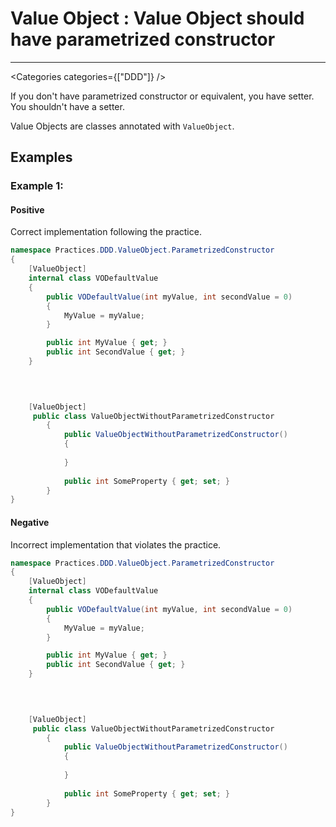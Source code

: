 

# Value Object : Value Object should have parametrized constructor

<Severity severity={SeverityLevels.MEDIUM} />

---

<Categories categories={["DDD"]} />

If you don't have parametrized constructor or equivalent, you have setter. You shouldn't have a setter.

Value Objects are classes annotated with `ValueObject`.

## Examples

### Example 1:

<!-- #example -->

#### Positive

<!-- #example_positive_description -->
Correct implementation following the practice.

<!-- #example_positive_code -->
```cs
namespace Practices.DDD.ValueObject.ParametrizedConstructor
{
    [ValueObject]
    internal class VODefaultValue
    {
        public VODefaultValue(int myValue, int secondValue = 0)
        {
            MyValue = myValue;
        }

        public int MyValue { get; }
        public int SecondValue { get; }
    }


    
    
    [ValueObject]
     public class ValueObjectWithoutParametrizedConstructor
        {
            public ValueObjectWithoutParametrizedConstructor()
            {
    
            }
    
            public int SomeProperty { get; set; }
        }
}

```

#### Negative

<!-- #example_negative_description -->
Incorrect implementation that violates the practice.

<!-- #example_negative_code -->
```cs
namespace Practices.DDD.ValueObject.ParametrizedConstructor
{
    [ValueObject]
    internal class VODefaultValue
    {
        public VODefaultValue(int myValue, int secondValue = 0)
        {
            MyValue = myValue;
        }

        public int MyValue { get; }
        public int SecondValue { get; }
    }


    
    
    [ValueObject]
     public class ValueObjectWithoutParametrizedConstructor
        {
            public ValueObjectWithoutParametrizedConstructor()
            {
    
            }
    
            public int SomeProperty { get; set; }
        }
}

```
